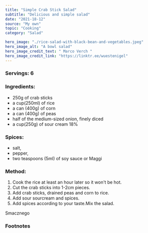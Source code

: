 ---
title: "Simple Crab Stick Salad"
subtitle: "Delicious and simple salad"
date: "2021-18-12"
source: "My own"
topic: "Cooking"
category: "Salad"

hero_image: "./rice-salad-with-black-bean-and-vegetables.jpeg"
hero_image_alt: "A bowl salad"
hero_image_credit_text: " Marco Verch "
hero_image_credit_link: "https://linktr.ee/wuestenigel"
---
### Servings: 6


### Ingredients:
- 250g of crab sticks
- a cup(250ml) of rice
- a can (400g) of corn
- a can (400g) of peas
- half of the medium-sized onion, finely diced
- a cup(250g) of sour cream 18%

### Spices:

- salt,
- pepper,
- two teaspoons (5ml) of soy sauce or Maggi

### Method:

1. Cook the rice at least an hour later so it won't be hot.
2. Cut the crab sticks into 1-2cm pieces. 
3. Add crab sticks, drained peas and corn to rice.
4. Add sour sourcream and spices. 
5. Add spices according to your taste.Mix the salad.

Smacznego


### Footnotes
